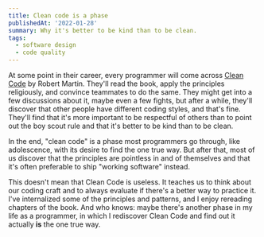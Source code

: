```yaml
---
title: Clean code is a phase
publishedAt: '2022-01-28'
summary: Why it's better to be kind than to be clean.
tags:
  - software design
  - code quality
---
```


At some point in their career, every programmer will come across [Clean Code](https://gist.github.com/wojteklu/73c6914cc446146b8b533c0988cf8d29) by Robert Martin. They'll read the book, apply the principles religiously, and convince teammates to do the same. They might get into a few discussions about it, maybe even a few fights, but after a while, they'll discover that other people have different coding styles, and that's fine. They'll find that it's more important to be respectful of others than to point out the boy scout rule and that it's better to be kind than to be clean.

In the end, "clean code" is a phase most programmers go through, like adolescence, with its desire to find the one true way. But after that, most of us discover that the principles are pointless in and of themselves and that it's often preferable to ship "working software" instead.

This doesn't mean that Clean Code is useless. It teaches us to think about our coding craft and to always evaluate if there's a better way to practice it. I've internalized some of the principles and patterns, and I enjoy rereading chapters of the book. And who knows: maybe there's another phase in my life as a programmer, in which I rediscover Clean Code and find out it actually **is** the one true way.
